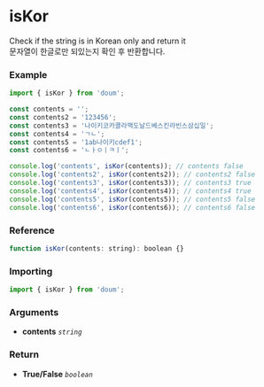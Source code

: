 
<Meta title="validation/isKor" />

# isKor

Check if the string is in Korean only and return it  
문자열이 한글로만 되있는지 확인 후 반환합니다.

### Example

```js
import { isKor } from 'doum';

const contents = '';
const contents2 = '123456';
const contents3 = '나이키코카콜라맥도날드베스킨라빈스삼십일';
const contents4 = 'ㄱㄴ';
const contents5 = '1ab나이키cdef1';
const contents6 = 'ㄴㅏㅇㅣㅋㅣ';

console.log('contents', isKor(contents)); // contents false
console.log('contents2', isKor(contents2)); // contents2 false
console.log('contents3', isKor(contents3)); // contents3 true
console.log('contents4', isKor(contents4)); // contents4 true
console.log('contents5', isKor(contents5)); // contents5 false
console.log('contents6', isKor(contents6)); // contents6 false
```

### Reference

```js
function isKor(contents: string): boolean {}
```

### Importing

```js
import { isKor } from 'doum';
```

### Arguments

- **contents** _`string`_

### Return
- **True/False** _`boolean`_